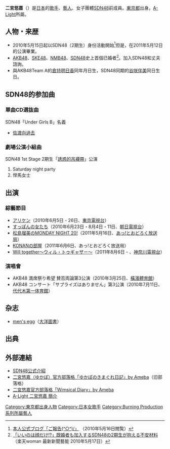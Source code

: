 {{BLPsources|time=2019-11-27}}
{{藝人
|姓名 = 二宮 悠嘉
|類型 = 女歌手
|圖片 = 
|圖片尺寸 = 
|圖片簡介 = 
|外文名 = 二宮 悠嘉
|外文 =  ja
|羅馬拼音 = Ninomiya Yuka
|英文名 = 
|暱稱 = {{lang|ja|ゆかぽ}}
|國籍 = {{JPN}}
|出生日期 = {{birth date and age|1989|9|11}}
|出生地點 = [[東京都|東京都]]
|逝世日期 = 
|逝世地點 = 
|職業 = 女性偶像
|配偶 = 
|兒女 = 
|父母 = 
|出身地 = 
|出道作 = 
|出道日期 = 2010年5月15日
|代表作 = 
|活躍年代 = 
|唱片公司 = 
|經紀公司 = [[A-Light|A-Light]]
|網站 = 
|相關團體 = [[SDN48|SDN48]]
|IMDb = 
}}
{{Japanese|japanese=二宮 悠嘉|kana=にのみや ゆか|romaji=Ninomiya Yuka}}
'''二宮悠嘉'''（{{bd|1989年|9月11日}}）是[[日本|日本]]的[[歌手|歌手]]、[[藝人|藝人]]、女子團體[[SDN48|SDN48]]前成員。[[東京都|東京都]]出身。[[A-Light|A-Light]]所屬。

== 人物・来歴 ==
* 2010年5月15日起以SDN48（2期生）身份活動開始<ref>[http://ameblo.jp/yuka-ninomiya/entry-10535826231.html 本人公式ブログ「ご報告(^○^)/」] {{Wayback|url=http://ameblo.jp/yuka-ninomiya/entry-10535826231.html |date=20160305022713 }}（2010年5月16日閲覧）</ref>但是，在2011年5月12日的公演畢業。
* [[AKB48|AKB48]]、[[SKE48|SKE48]]、[[NMB48|NMB48]]、[[SDN48|SDN48]]史上首個已婚者<ref>[http://woman.infoseek.co.jp/news/entertainment/story.html?q=cyzo_17May2010_14596 「いいのは顔だけ!?」既婚者も加入するSDN48の2期生が抱える不安材料] {{Webarchive|url=https://archive.is/20120716235859/http://woman.infoseek.co.jp/news/entertainment/story.html?q=cyzo_17May2010_14596 |date=2012-07-16 }}（楽天woman 最新新聞藝能 2010年5月17日）</ref>。加入SDN48和丈夫諮詢。
* 與AKB48Team A的[[倉持明日香|倉持明日香]]同年月日生，SDN48同期的[[谷咲伴美|谷咲伴美]]同日生日。

== SDN48的参加曲 ==
=== 單曲CD選抜曲 ===
; SDN48「Under Girls B」名義
* [[GAGAGA|佐渡向過去]]

=== 劇場公演小組曲 ===
; SDN48 1st Stage 2期生「[[SDN48_1st_Stage「誘惑的吊襪帶」#SDN48_1st_Stage_2期生「誘惑的吊襪帶」公演|誘惑的吊襪帶]]」公演
# Saturday night party
# 悍馬女士

== 出演 ==
=== 綜藝節目 ===
* [[アリケン|アリケン]]（2010年6月5日 - 26日、[[東京電視台|東京電視台]]）
* [[すっぽんの女たち|すっぽんの女たち]]（2010年6月23日・8月4日・11日、[[朝日電視台|朝日電視台]]）
* [http://odoroku.tv/variety/matusima/ 松島瑠美のMONDAY NIGHT 20!]{{Wayback|url=http://odoroku.tv/variety/matusima/ |date=20190716064950 }}（2011年5月16日、[[あっ!とおどろく放送局|あっ!とおどろく放送局]]）
* [http://odoroku.tv/variety/konan/ KONANの部屋]{{Wayback|url=http://odoroku.tv/variety/konan/ |date=20180214014706 }}（2011年6月6日、あっ!とおどろく放送局）
* [[Will_together〜ウィル・トゥギャザー〜|Will together〜ウィル・トゥギャザー〜]]（2011年8月6日 - 、[[神奈川電視台|神奈川電視台]]）

=== 演唱會 ===
* AKB48 満席祭り希望 賛否両論第3公演（2010年3月25日、[[橫濱體育館|橫濱體育館]]）
* AKB48 コンサート「サプライズはありません」第3公演（2010年7月11日、[[国立代代木競技場#第一体育館|代代木第一体育館]]）

== 杂志 ==
* [[men's_egg|men's egg]]（[[大洋圖書|大洋圖書]]）

== 出典 ==
{{Reflist}}

== 外部連結 ==
* [https://web.archive.org/web/20101203203523/http://www.sdn48.co.jp/members/profile/ninomiya/ SDN48公式介紹]
* [http://ameblo.jp/yuka-ninomiya/ 二宮悠嘉（ゆかぽ）官方部落格「ゆかぽのきまぐれ日記」by Ameba]{{Wayback|url=http://ameblo.jp/yuka-ninomiya/ |date=20170331165024 }}（旧部落格）
* [http://ameblo.jp/yukapo-yukapo/ 二宮悠嘉官方部落格「Wimsical Diary」by Ameba]{{Wayback|url=http://ameblo.jp/yukapo-yukapo/ |date=20160916023545 }}
* [https://web.archive.org/web/20111125131009/http://www.a-light.jp/profile/ninomiya-yuka.html A-Light 二宮悠嘉 簡介]

{{SDN48}}
{{DEFAULTSORT:Ninomiya Yuka}}
[[Category:東京都出身人物|Category:東京都出身人物]]
[[Category:日本女歌手|Category:日本女歌手]]
[[Category:Burning_Production系列所屬藝人|Category:Burning Production系列所屬藝人]]